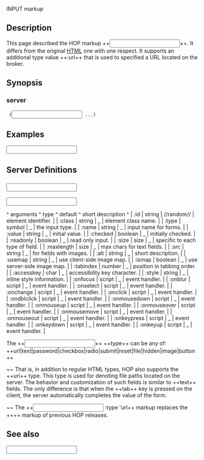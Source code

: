 <doc> INPUT markup

== Description ==

This page described the HOP markup ++<INPUT>++. It differs from the original
[[http://www.w3.org/TR/html4/|HTML]] one with one respect. It supports
an additional type value ++:url++ that is used to specified a URL located
on the broker.

== Synopsis ==

=== server ===

  (<INPUT> ...)

== Examples ==

<example><INPUT></example>

== Server Definitions ==
<server>

=== <INPUT> ===
<markup> <INPUT>

<arguments>
^  arguments    ^   type     ^   default    ^  short description                   ^
| :id           |  string    |  //random//  | element identifier.                  |
| :class        |  string    |     _        | element class name.                  |
| :type         |  symbol    |     _        | the input type.                      |
| :name         |  string    |     _        | input name for forms.                |
| :value        |  string    |     _        | initial value.                       |
| :checked      |  boolean   |     _        | initially checked.                   |
| :readonly     |  boolean   |     _        | read only input.                     |
| :size         |  size      |     _        | specific to each type of field.      |
| :maxlength    |  size      |     _        | max chars for text fields.           |
| :src          |  string    |     _        | for fields with images.              |
| :alt          |  string    |     _        | short description.                   |
| :usemap       |  string    |     _        | use client-side image map.           |
| :ismap        |  boolean   |     _        | use server-side image map.           |
| :tabindex     |  number    |     _        | position in tabbing order.           |
| :accesskey    |  char      |     _        | accessibility key character.         |
| :style        |  string    |     _        | inline style information.            |
| :onfocus      |  script    |     _        | event handler.                       |
| :onblur       |  script    |     _        | event handler.                       |
| :onselect     |  script    |     _        | event handler.                       |
| :onchange     |  script    |     _        | event handler.                       |
| :onclick      |  script    |     _        | event handler.                       |
| :ondblclick   |  script    |     _        | event handler.                       |
| :onmousedown  |  script    |     _        | event handler.                       |
| :onmouseup    |  script    |     _        | event handler.                       |
| :onmouseover  |  script    |     _        | event handler.                       |
| :onmousemove  |  script    |     _        | event handler.                       |
| :onmouseout   |  script    |     _        | event handler.                       |
| :onkeypress   |  script    |     _        | event handler.                       |
| :onkeydown    |  script    |     _        | event handler.                       |
| :onkeyup      |  script    |     _        | event handler.                       |
</arguments>

The ++<INPUT>++ ++type++ can be any of:
++url|text|password|checkbox|radio|submit|reset|file|hidden|image|button++

~~ That is, in addition to regular HTML types, HOP also supports the ++url++ type.
This type is used for denoting file paths located on the server. The behavior
and customization of such fields is similar to ++text++ fields. The only difference
is that when the ++tab++ key is pressed on the client, the server automatically
completes the value of the form.

~~ The ++<INPUT> :type 'url++ markup replaces the ++<FILESELECT>++ markup
of previous HOP releases.

</markup>
</server>


== See also ==
<see-also><INPUT></see-also>

</doc>
